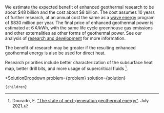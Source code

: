 

We estimate the expected benefit of enhanced geothermal research to be about $48 billion and the cost about $8 billion. The cost assumes 10 years of further research, at an annual cost the same as a [wave energy](http://urbancruiseship.org/solution/energy/mhk) program of $830 million per year. The final price of enhanced geothermal power is estimated at 6 ¢/kWh, with the same life cycle greenhouse gas emissions and other externalities as other forms of geothermal power. See our analysis of [research and development](/energy/energy_socioeconomics/rd) for more information.

The benefit of research may be greater if the resulting enhanced geothermal energy is also be used for direct heat.

Research priorities include better characterization of the subsurface heat map, better drill bits, and more usage of supercritical fluids [^"4"].

[^"4"]: Dourado, E. ["The state of next-generation geothermal energy"](https://elidourado.com/blog/geothermal/). July 2021.

  <SolutionDropdown 
    problem={problem} 
    solution={solution}
  >
    {children}
  </SolutionDropdown>